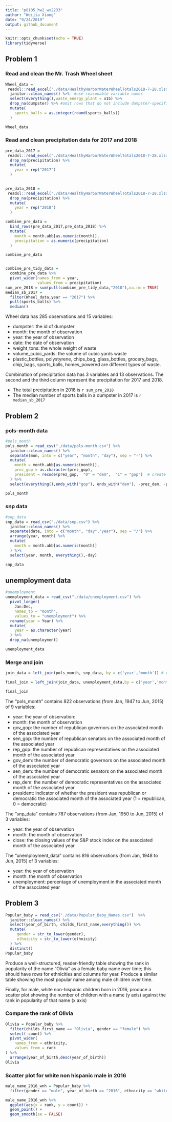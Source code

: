 ```yaml
---
title: "p8105_hw2_wx2233"
author: "Weijia Xiong"
date: "9/24/2019"
output: github_document
---
```


```r
knitr::opts_chunk$set(echo = TRUE)
library(tidyverse)
```

## Problem 1
### Read and clean the Mr. Trash Wheel sheet
```r
Wheel_data = 
 readxl::read_excel("./data/HealthyHarborWaterWheelTotals2018-7-28.xlsx",sheet = 1) %>%  #import data from sheet 1
  janitor::clean_names() %>%  #use reasonable variable names
  select(everything(),waste_energy_plant = x15) %>% 
  drop_na(dumpster) %>% #omit rows that do not include dumpster-specific data
  mutate(
    sports_balls = as.integer(round(sports_balls))
  )

Wheel_data
```

### Read and clean precipitation data for 2017 and 2018

```r
pre_data_2017 = 
 readxl::read_excel("./data/HealthyHarborWaterWheelTotals2018-7-28.xlsx",sheet = "2017 Precipitation",range = "A3:B14",col_names = c("month","precipitation")) %>%#import data from sheet 2017 Precipitation 
  drop_na(precipitation) %>% 
  mutate(
    year = rep("2017")
  )
  

pre_data_2018 = 
 readxl::read_excel("./data/HealthyHarborWaterWheelTotals2018-7-28.xlsx",sheet = "2018 Precipitation",range = "A3:B14",col_names = c("month","precipitation")) %>%#import data from sheet 2018 Precipitation 
  drop_na(precipitation) %>% 
  mutate(
    year = rep("2018")
  )

combine_pre_data = 
  bind_rows(pre_data_2017,pre_data_2018) %>% 
  mutate(
    month = month.abb[as.numeric(month)],
    precipitation = as.numeric(precipitation)
  )

combine_pre_data 


combine_pre_tidy_data = 
  combine_pre_data %>% 
  pivot_wider(names_from = year,
              values_from = precipitation)
sum_pre_2018 = sum(pull(combine_pre_tidy_data,"2018"),na.rm = TRUE)
median_sb_2017 = 
  filter(Wheel_data,year == "2017") %>% 
  pull(sports_balls) %>% 
  median()
```

Wheel data has 285 observations and 15 variables:

* dumpster: the id of dumpster
* month: the month of observation
* year: the year of observation
* date: the date of observation
* weight_tons: the whole weight of waste
* volume_cubic_yards: the volume of cubic yards waste
* plastic_bottles, polystyrene, chips_bag, glass_bottles, grocery_bags, chip_bags, sports_balls, homes_powered are different types of waste.

Combination of precipitation data has 3 variables and 13 observations.
The second and the third column represent the precipitation for 2017 and 2018.

* The total precipitation in 2018 is `r sum_pre_2018`
* The median number of sports balls in a dumpster in 2017 is `r median_sb_2017`


## Problem 2

### pols-month data
```r
#pols_month
pols_month = read_csv("./data/pols-month.csv") %>% 
  janitor::clean_names() %>% 
  separate(mon, into = c("year", "month", "day"), sep = "-") %>% 
  mutate(
    month = month.abb[as.numeric(month)],
    prez_gop = as.character(prez_gop),
    president = recode(prez_gop,  "0" = "dem",  "1" = "gop")  # create a president variable
  ) %>% 
  select(everything(),ends_with("gop"), ends_with("dem"), -prez_dem, -prez_gop, -day)

pols_month
```

### snp data
```r
#snp_data
snp_data = read_csv("./data/snp.csv") %>% 
  janitor::clean_names() %>% 
  separate(date, into = c("month", "day","year"), sep = "/") %>% 
  arrange(year, month) %>% 
  mutate(
    month = month.abb[as.numeric(month)]
  ) %>% 
  select(year, month, everything(),-day)

snp_data
```

## unemployment data
```r
#unemployment
unemployment_data = read_csv("./data/unemployment.csv") %>% 
  pivot_longer(
    Jan:Dec,
    names_to = "month", 
    values_to = "unemployment") %>% 
  rename(year = Year) %>% 
  mutate(
    year = as.character(year)
  ) %>% 
  drop_na(unemployment)

unemployment_data

```



### Merge and join
```r
join_data = left_join(pols_month, snp_data, by = c('year','month')) # can join by multiple variables 

final_join = left_join(join_data, unemployment_data,by = c('year','month'))

final_join
```

The "pols_month" contains 822 observations (from Jan, 1947 to Jun, 2015) of 9 variables: 

* year: the year of observation:
* month: the month of observation
* gov_gop: the number of republican governors on the associated month of the associated year
* sen_gop: the number of republican senators on the associated month of the associated year
* rep_gop: the number of republican representatives on the associated month of the associated year
* gov_dem: the number of democratic governors on the associated month of the associated year
* sen_dem: the number of democratic senators on the associated month of the associated year
* rep_dem: the number of democratic representatives on the associated month of the associated year
* president: indicator of whether the president was republican or democratic the associated month of the associated year (1 = republican, 0 = democratic)


The "snp_data" contains 787 observations (from Jan, 1950 to Jun, 2015) of 3 variables: 

* year: the year of observation
* month: the month of observation
* close: the closing values of the S&P stock index on the associated month of the associated year


The "unemployment_data" contains 816 observations (from Jan, 1948 to Jun, 2015) of 3 variables: 

* year: the year of observation
* month: the month of observation
* unemployment: percentage of unemployment in the associated month of the associated year



## Problem 3

```r

Popular_baby = read_csv("./data/Popular_Baby_Names.csv")  %>% 
  janitor::clean_names() %>% 
  select(year_of_birth, childs_first_name,everything()) %>% 
  mutate(
     gender = str_to_lower(gender),
     ethnicity = str_to_lower(ethnicity)
  ) %>% 
  distinct()
Popular_baby
```

Produce a well-structured, reader-friendly table showing the rank in popularity of the name “Olivia” as a female baby name over time; this should have rows for ethnicities and columns for year. Produce a similar table showing the most popular name among male children over time.

Finally, for male, white non-hispanic children born in 2016, produce a scatter plot showing the number of children with a name (y axis) against the rank in popularity of that name (x axis)

### Compare the rank of Olivia
```r
Olivia = Popular_baby %>% 
  filter(childs_first_name == "Olivia", gender == "female") %>% 
  select(-count) %>% 
  pivot_wider(
    names_from = ethnicity,
    values_from = rank
) %>% 
  arrange(year_of_birth,desc(year_of_birth))
Olivia
```

### Scatter plot for white non hispanic male in 2016
```r
male_name_2016_wnh = Popular_baby %>% 
  filter(gender == "male", year_of_birth == "2016", ethnicity == "white non hispanic")

male_name_2016_wnh %>% 
  ggplot(aes(x = rank, y = count)) +
  geom_point() +
  geom_smooth(se = FALSE)

```


